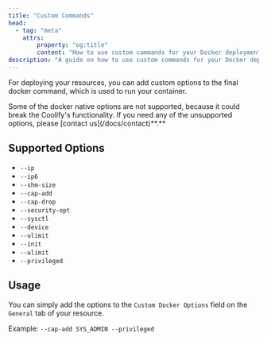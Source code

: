 ```yaml
---
title: "Custom Commands"
head:
  - tag: "meta"
    attrs:
        property: "og:title"
        content: "How to use custom commands for your Docker deployments with Coolify."
description: "A guide on how to use custom commands for your Docker deployments with Coolify."
---
```




For deploying your resources, you can add custom options to the final docker command, which is used to run your container.

<Aside type="caution">
  Some of the docker native options are not supported, because it could break
  the Coolify's functionality. If you need any of the unsupported options,
  please [contact us](/docs/contact)**.**
</Aside>

## Supported Options

- `--ip`
- `--ip6`
- `--shm-size`
- `--cap-add`
- `--cap-drop`
- `--security-opt`
- `--sysctl`
- `--device`
- `--ulimit`
- `--init`
- `--ulimit`
- `--privileged`

## Usage

You can simply add the options to the `Custom Docker Options` field on the `General` tab of your resource.

Example: `--cap-add SYS_ADMIN --privileged`
